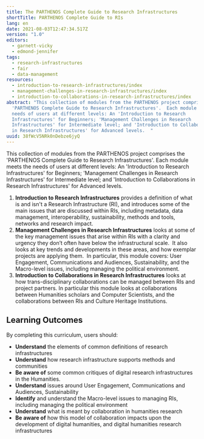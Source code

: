 ```yaml
---
title: The PARTHENOS Complete Guide to Research Infrastructures
shortTitle: PARTHENOS Complete Guide to RIs
lang: en
date: 2021-08-03T12:47:34.517Z
version: "1.0"
editors:
  - garnett-vicky
  - edmond-jennifer
tags:
  - research-infrastructures
  - fair
  - data-management
resources:
  - introduction-to-research-infrastructures/index
  - management-challenges-in-research-infrastructures/index
  - introduction-to-collaborations-in-research-infrastructures/index
abstract: "This collection of modules from the PARTHENOS project comprise the
  'PARTHENOS Complete Guide to Research Infrastructures'.  Each module meets the
  needs of users at different levels: An 'Introduction to Research
  Infrastructures' for Beginners; 'Management Challenges in Research
  Infrastructures' for Intermediate level; and 'Introduction to Collaborations
  in Research Infrastructures' for Advanced levels.  "
uuid: 38fWcV5NRk0nDebze6jyQ
---
```


This collection of modules from the PARTHENOS project comprises the 'PARTHENOS Complete Guide to Research Infrastructures'. Each module meets the needs of users at different levels: An 'Introduction to Research Infrastructures' for Beginners; 'Management Challenges in Research Infrastructures' for Intermediate level; and 'Introduction to Collaborations in Research Infrastructures' for Advanced levels.

1. **Introduction to Research Infrastructures** provides a definition of what is and isn't a Research Infrastructure (RI), and introduces some of the main issues that are discussed within RIs, including metadata, data management, interoperability, sustainability, methods and tools, networks and research impact.
2. **Management Challenges in Research Infrastructures** looks at some of the key management issues that arise within RIs with a clarity and urgency they don’t often have below the infrastructural scale.  It also looks at key trends and developments in these areas, and how exemplar projects are applying them.  In particular, this module covers: User Engagement, Communications and Audiences, Sustainability, and the Macro-level issues, including managing the political environment.
3. **Introduction to Collaborations in Research Infrastructures** looks at how trans-disciplinary collaborations can be managed between RIs and project partners. In particular this module looks at collaborations between Humanities scholars and Computer Scientists, and the collaborations between RIs and Culture Heritage Institutions.

## Learning Outcomes

By completing this curriculum, users should:

- **Understand** the elements of common definitions of research infrastructures
- **Understand** how research infrastructure supports methods and communities
- **Be aware of** some common critiques of digital research infrastructures in the Humanities.
- **Understand** issues around User Engagement, Communications and Audiences, Sustainability
- **Identify** and understand the Macro-level issues to managing RIs, including managing the political environment
- **Understand** what is meant by collaboration in humanities research
- **Be aware of** how this model of collaboration impacts upon the development of digital humanities, and digital humanities research infrastructures
